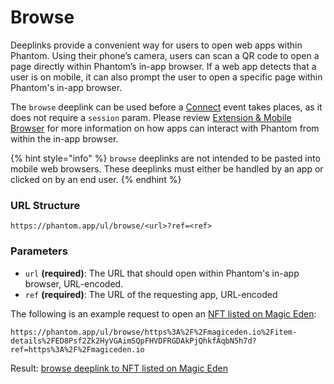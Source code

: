 # Browse

Deeplinks provide a convenient way for users to open web apps within Phantom. Using their phone’s camera, users can scan a QR code to open a page directly within Phantom’s in-app browser. If a web app detects that a user is on mobile, it can also prompt the user to open a specific page within Phantom's in-app browser.

The `browse` deeplink can be used before a [Connect](/provider-methods/connect) event takes places, as it does not require a `session` param. Please review [Extension & Mobile Browser](broken-reference) for more information on how apps can interact with Phantom from within the in-app browser.

{% hint style="info" %}
`browse` deeplinks are not intended to be pasted into mobile web browsers. These deeplinks must either be handled by an app or clicked on by an end user.
{% endhint %}

### URL Structure

```
https://phantom.app/ul/browse/<url>?ref=<ref>
```

### Parameters

* `url` **(required)**: The URL that should open within Phantom's in-app browser, URL-encoded.
* `ref` **(required)**: The URL of the requesting app, URL-encoded

The following is an example request to open an [NFT listed on Magic Eden](https://magiceden.io/item-details/ED8Psf2Zk2HyVGAimSQpFHVDFRGDAkPjQhkfAqbN5h7d):

```
https://phantom.app/ul/browse/https%3A%2F%2Fmagiceden.io%2Fitem-details%2FED8Psf2Zk2HyVGAimSQpFHVDFRGDAkPjQhkfAqbN5h7d?ref=https%3A%2F%2Fmagiceden.io
```

Result: [browse deeplink to NFT listed on Magic Eden](https://phantom.app/ul/browse/https%3A%2F%2Fmagiceden.io%2Fitem-details%2FED8Psf2Zk2HyVGAimSQpFHVDFRGDAkPjQhkfAqbN5h7d?ref=https%3A%2F%2Fmagiceden.io)
